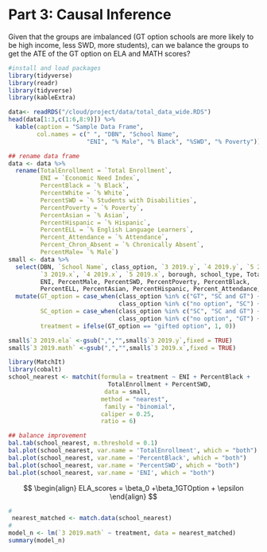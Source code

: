 # Part 3: Causal Inference

Given that the groups are imbalanced (GT option schools are more likely to be high income, less SWD, more students), can we balance the groups to get the ATE of the GT option on ELA and MATH scores?


```r
#install and load packages
library(tidyverse)
library(readr)
library(tidyverse)
library(kableExtra)

data<- readRDS("/cloud/project/data/total_data_wide.RDS")
head(data[1:3,c(1:6,8:9)]) %>%
  kable(caption = "Sample Data Frame",
        col.names = c(" ", "DBN", "School Name",
                      "ENI", "% Male", "% Black", "%SWD", "% Poverty"))

## rename data frame
data <- data %>%
  rename(TotalEnrollment = `Total Enrollment`,
         ENI = `Economic Need Index`,
         PercentBlack = `% Black`,
         PercentWhite = `% White`,
         PercentSWD = `% Students with Disabilities`,
         PercentPoverty = `% Poverty`,
         PercentAsian = `% Asian`,
         PercentHispanic = `% Hispanic`,
         PercentELL = `% English Language Learners`,
         Percent_Attendance = `% Attendance`,
         Percent_Chron_Absent = `% Chronically Absent`,
         PercentMale= `% Male`)
small <- data %>%
  select(DBN, `School Name`, class_option, `3 2019.y`, `4 2019.y`, `5 2019.y`,
         `3 2019.x`, `4 2019.x`, `5 2019.x`, borough, school_type, TotalEnrollment,
         ENI, PercentMale, PercentSWD, PercentPoverty, PercentBlack,
         PercentELL, PercentAsian, PercentHispanic, Percent_Attendance, Percent_Chron_Absent) %>%
  mutate(GT_option = case_when(class_option %in% c("GT", "SC and GT") ~ "gifted option",
                               class_option %in% c("no option", "SC") ~ "no gifted option"),
         SC_option = case_when(class_option %in% c("SC", "SC and GT") ~ "SC option",
                               class_option %in% c("no option", "GT") ~ "no SC option"),
         treatment = ifelse(GT_option == "gifted option", 1, 0))

small$`3 2019.ela` <-gsub(",","",small$`3 2019.y`,fixed = TRUE)
small$`3 2019.math` <-gsub(",","",small$`3 2019.x`,fixed = TRUE)

```

```r

library(MatchIt)
library(cobalt)
school_nearest <- matchit(formula = treatment ~ ENI + PercentBlack +
                            TotalEnrollment + PercentSWD, 
                           data = small,
                          method = "nearest",
                           family = "binomial",
                          caliper = 0.25,
                          ratio = 6)

## balance improvement
bal.tab(school_nearest, m.threshold = 0.1)
bal.plot(school_nearest, var.name = 'TotalEnrollment', which = "both")
bal.plot(school_nearest, var.name = 'PercentBlack', which = "both")
bal.plot(school_nearest, var.name = 'PercentSWD', which = "both")
bal.plot(school_nearest, var.name = 'ENI', which = "both")


```
$$
\begin{align}
ELA_scores = \beta_0 +\beta_1GTOption + \epsilon
\end{align}
$$

```r
# 
 nearest_matched <- match.data(school_nearest)
# 
model_n <- lm(`3 2019.math` ~ treatment, data = nearest_matched)
summary(model_n)


```
